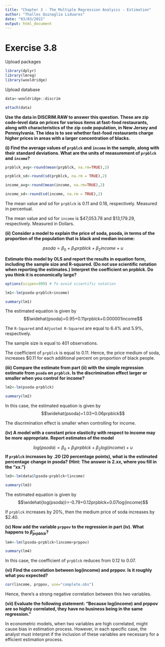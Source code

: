 ---
title: "Chapter 3 - The Multiple Regression Analysis - Estimation"
author: "Thalles Quinaglia Liduares"
date: "03/03/2022"
output: html_document
---
# Exercise 3.8

Upload packages

```{r, warning=FALSE, message=FALSE}
library(dplyr)
library(lmreg)
library(wooldridge)
```
Upload database

```{r, warning=FALSE, message=FALSE}

data<-wooldridge::discrim

attach(data)

```

**Use the data in DISCRIM.RAW to answer this question. These are zip code–level data**
**on prices for various items at fast-food restaurants, along with characteristics of the zip**
**code population, in New Jersey and Pennsylvania. The idea is to see whether fast-food**
**restaurants charge higher prices in areas with a larger concentration of blacks.**

**(i) Find the average values of `prpblck` and `income` in the sample, along with their**
**standard deviations. What are the units of measurement of `prpblck` and `income`?**

```{r}

prpblck_avg<-round(mean(prpblck, na.rm=TRUE),2)

prpblck_sd<-round(sd(prpblck, na.rm = TRUE),2)

income_avg<-round(mean(income, na.rm=TRUE),2)

income_sd<-round(sd(income, na.rm = TRUE),2)

```

The mean value and sd for `prpblck` is 0.11 and 0.18, respectively. Measured in percentual.

The mean value and sd for `income` is $47,053.78 and $13,179.29, respectively. Measured in Dollars.

**(ii) Consider a model to explain the price of soda, psoda, in terms of the proportion of**
**the population that is black and median income:**

$$psoda=\beta_0+\beta_1prpblck+\beta_2income+u$$

**Estimate this model by OLS and report the results in equation form, including the**
**sample size and R-squared. (Do not use scientific notation when reporting the estimates.)**
**Interpret the coefficient on prpblck. Do you think it is economically large?**

```{r}

options(scipen=999) # To avoid scientific notation

lm1<-lm(psoda~prpblck+income)

summary(lm1)
```
The estimated equation is given by $$\widehat{psoda}=0.95+0.11prpblck+0.000001income$$

The `R-Squared` and `Adjusted R-Squared` are equal to 6.4% and 5.9%, respectively.

The sample size is equal to 401 observations.

The coefficient of `prpblck` is equal to 0.11. Hence, the price medium of soda, increases $0.11 for each additional percent on proportion of black people.

**(iii) Compare the estimate from part (ii) with the simple regression estimate from**
**`psoda` on `prpblck`. Is the discrimination effect larger or smaller when you control**
**for income?**

```{r}
lm2<-lm(psoda~prpblck)

summary(lm2)
```
In this case, the estimated equation is given by $$\widehat{psoda}=1.03+0.06prpblck$$

The discrimination effect is smaller when controlling for income.

**(iv) A model with a constant price elasticity with respect to income may be more**
**appropriate. Report estimates of the model**

$$log(psoda)=\beta_0+\beta_1prpblck+\beta_2log(income)+u$$
**If `prpblck` increases by .20 (20 percentage points), what is the estimated percentage**
**change in psoda? (Hint: The answer is 2.xx, where you fill in the “xx.”)**

```{r}
lm3<-lm(data$lpsoda~prpblck+lincome)

summary(lm3)
```
The estimated equation is given by $$\widehat{log(psoda)}=-0.79+0.12prpblck+0.07log(income)$$

If `prpblck` increases by 20%, then the medium price of soda increases by $2.40.

**(v) Now add the variable `prppov` to the regression in part (iv). What happens**
**to $\hat{\beta}_{prpblck}$?**

```{r}
lm4<-lm(lpsoda~prpblck+lincome+prppov)

summary(lm4)
```
In this case, the coefficient of `prpblck` reduces from 0.12 to 0.07.

**(vi) Find the correlation between log(income) and prppov. Is it roughly what you**
**expected?**

```{r}
cor(lincome, prppov, use="complete.obs")
```
Hence, there's a strong negative correlation between this two variables.

**(vii) Evaluate the following statement: “Because log(income) and prppov are so highly** **correlated, they have no business being in the same regression.”**

In econometric models, when two variables are high correlated, might cause bias in estimation process. However, in each specific case, the analyst must interpret if the inclusion of these variables are necessary for a efficient estimation process.
